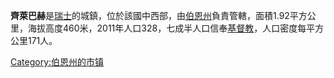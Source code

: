 '''齊萊巴赫'''是[[瑞士|瑞士]]的城鎮，位於該國中西部，由[[伯恩州|伯恩州]]負責管轄，面積1.92平方公里，海拔高度460米，2011年人口328，七成半人口信奉[[基督教|基督教]]，人口密度每平方公里171人。

{{Switzerland-geo-stub}}
[[Category:伯恩州的市镇|Category:伯恩州的市镇]]